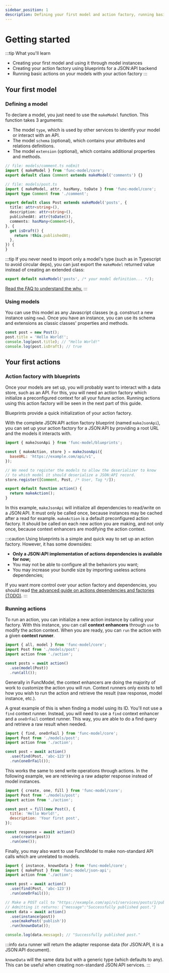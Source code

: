 ```yaml
---
sidebar_position: 1
description: Defining your first model and action factory, running basic actions.
---
```


# Getting started

:::tip What you'll learn
- Creating your first model and using it through model instances
- Creating your action factory using blueprints for a JSON:API backend
- Running basic actions on your models with your action factory
:::

## Your first model

### Defining a model

To declare a model, you just need to use the `makeModel` function. This function takes 3 arguments:

- The model `type`, which is used by other services to identify your model or interact with an API.
- The model `schema` (optional), which contains your attributes and relations definitions.
- The model `extension` (optional), which contains additional properties and methods.

```ts title="models/post.js"
// file: models/comment.ts noEmit
import { makeModel } from 'func-model/core';
export default class Comment extends makeModel('comments') {}

// file: models/post.ts
import { makeModel, attr, hasMany, toDate } from 'func-model/core';
import type Comment from './comment';

export default class Post extends makeModel('posts', {
  title: attr<string>(),
  description: attr<string>(),
  publishedAt: attr(toDate()),
  comments: hasMany<Comment>(),
}, {
  get isDraft() {
    return !this.publishedAt;
  },
}) {
}
```

:::tip
If you never need to import only a model's type (such as in Typescript to avoid circular deps),
you can just export the `makeModel` returned value instead of creating an extended class:

```javascript
export default makeModel('posts', /* your model definition... */);
```

[Read the FAQ to understand the why.](/docs/discover#why-classes-are-used-for-models-in-typescript)
:::

### Using models

You can use this model as any Javascript classes (e.g. construct a new instance using `new`). Once
you have an instance, you can use its schema and extensions as classic classes' properties and
methods.

```javascript
const post = new Post();
post.title = 'Hello World!';
console.log(post.title); // "Hello World!"
console.log(post.isDraft); // true
```

## Your first actions

### Action factory with blueprints

Once your models are set up, you will probably want to interact with a data store, such as an API.
For this, you will need an action factory which initialize a preconfigured context
for all your future action. Running actions using this action factory will be seen in the next part
of this guide.

Blueprints provide a quick initialization of your action factory.

With the complete JSON:API action factory blueprint (named `makeJsonApi`), you can
set up your action factory for a JSON:API by providing a root URL and the models it
interacts with.

```javascript title="action.js"
import { makeJsonApi } from 'func-model/blueprints';

const { makeAction, store } = makeJsonApi({
  baseURL: 'https://example.com/api/v1',
});

// We need to register the models to allow the deserializer to know
// to which model it should deserialize a JSON:API record.
store.register([Comment, Post, /* User, Tag */]);

export default function action() {
  return makeAction();
}
```

In this example, `makeJsonApi` will initialize all dependencies to read/write on a JSON:API.
It must only be called once, because instances may be cached after a read for example.
`makeAction` is a default preconfigured action factory. It should be called on each new action
you are making, and not only once, because context enhancers are modifying the action context.

:::caution
Using blueprints is a simple and quick way to set up an action factory. However, it has some downsides:

- **Only a JSON:API implementation of actions dependencies is available for now;**
- You may not be able to configure all the behaviors you want;
- You may increase your bundle size by importing useless actions dependencies;

If you want more control over your action factory and dependencies, you should
read [the advanced guide on actions dependencies and factories (TODO)](#todo).
:::

### Running actions

To run an action, you can initialize a new action instance by calling your factory.
With this instance, you can call **context enhancers** through `use` to modify
the action context.
When you are ready, you can `run` the action with a given **context runner**.

```javascript
import { all, model } from 'func-model/core';
import Post from './models/post';
import action from './action';

const posts = await action()
  .use(model(Post))
  .run(all());
```

Generally in FuncModel, the context enhancers are doing the majority of work to
customize the action you will run. Context runners only exists to tell how
you wish to run the action and retrieve the result (raw response,
model instance, etc.).

A great example of this is when finding a model using its ID. You'll not use
a `find` context runner. Instead, you will need to use a `find` context
enhancer and a `oneOrFail` context runner. This way, you are able to do
a find query and retrieve a raw result when needed.

```javascript
import { find, oneOrFail } from 'func-model/core';
import Post from './models/post';
import action from './action';

const post = await action()
  .use(find(Post, 'abc-123'))
  .run(oneOrFail());
```

This works the same to send write operations through actions. In the following
example, we are retrieving a raw adapter response instead of model instances.

```javascript
import { create, one, fill } from 'func-model/core';
import Post from './models/post';
import action from './action';

const post = fill(new Post(), {
  title: 'Hello World!',
  description: 'Your first post',
});

const response = await action()
  .use(create(post))
  .run(one());
```

Finally, you may also want to use FuncModel to make non-standard API calls
which are unrelated to models.

```javascript
import { instance, knownData } from 'func-model/core';
import { makePost } from 'func-model/json-api';
import action from './action';

const post = await action()
  .use(find(Post, 'abc-123'))
  .run(oneOrFail());

// Make a POST call to "https://example.com/api/v1/services/posts/1/publish"
// Admitting it returns: {"message":"Successfully published post."}
const data = await action()
  .use(instance(post))
  .use(makePost('publish'))
  .run(knownData());

console.log(data.message); // "Successfully published post."
```

:::info
`data` runner will return the adapter response data (for JSON:API, it is a JSON:API document).

`knownData` will the same data but with a generic type (which defaults to any). This can be useful
when creating non-standard JSON:API services.
:::
